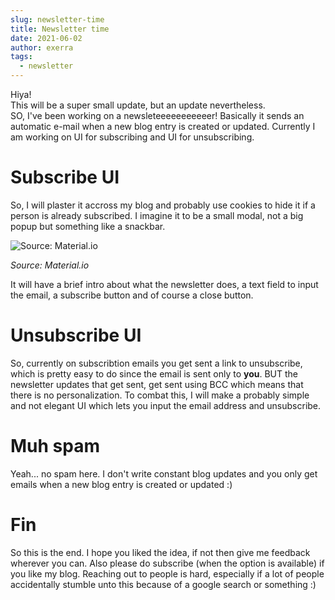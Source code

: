 ```yaml
---
slug: newsletter-time
title: Newsletter time
date: 2021-06-02
author: exerra
tags:
  - newsletter
---
```

Hiya!\
This will be a super small update, but an update nevertheless.\
SO, I've been working on a newsleteeeeeeeeeeer! Basically it sends an automatic e-mail when a new blog entry is created or updated. Currently I am working on UI for subscribing and UI for unsubscribing.

# Subscribe UI

So, I will plaster it accross my blog and probably use cookies to hide it if a person is already subscribed. I imagine it to be a small modal, not a big popup but something like a snackbar.



![](https://lh3.googleusercontent.com/mkAGtJWvzMejuVdgYx_9uOEoiMEuo2jYI9YLXf04TgTo7ywtIf2LVAkHHzyMYUmmvPCzEJsUGZHwj3gUchMq5WFGCNUH2j28gOgG=w1064-v0 "Source: Material.io")

*Source: Material.io*



It will have a brief intro about what the newsletter does, a text field to input the email, a subscribe button and of course a close button.



# Unsubscribe UI

So, currently on subscribtion emails you get sent a link to unsubscribe, which is pretty easy to do since the email is sent only to **you**. BUT the newsletter updates that get sent, get sent using BCC which means that there is no personalization. To combat this, I will make a probably simple and not elegant UI which lets you input the email address and unsubscribe.



# Muh spam

Yeah... no spam here. I don't write constant blog updates and you only get emails when a new blog entry is created or updated :)

# Fin

So this is the end. I hope you liked the idea, if not then give me feedback wherever you can. Also please do subscribe (when the option is available) if you like my blog. Reaching out to people is hard, especially if a lot of people accidentally stumble unto this because of a google search or something :)